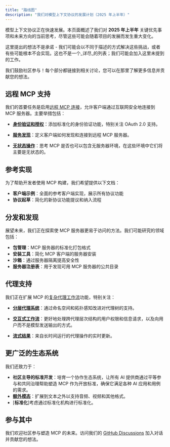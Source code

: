 ```yaml
---
title: "路线图"
description: "我们对模型上下文协议的发展计划（2025 年上半年）"
---
```


模型上下文协议正在快速发展。本页面概述了我们对 **2025 年上半年** 关键优先事项和未来方向的当前思考，尽管这些可能会随着项目的发展而发生重大变化。

<Note>这里提出的想法不是承诺 - 我们可能会以不同于描述的方式解决这些挑战，或者有些可能根本不会实现。这也不是一个_详尽_的列表；我们可能会加入这里未提到的工作。</Note>

我们鼓励社区参与！每个部分都链接到相关讨论，您可以在那里了解更多信息并贡献您的想法。

## 远程 MCP 支持

我们的首要任务是启用[远程 MCP 连接](https://github.com/modelcontextprotocol/specification/discussions/102)，允许客户端通过互联网安全地连接到 MCP 服务器。主要举措包括：

- [**身份验证和授权**](https://github.com/modelcontextprotocol/specification/discussions/64)：添加标准化的身份验证功能，特别关注 OAuth 2.0 支持。

- [**服务发现**](https://github.com/modelcontextprotocol/specification/discussions/69)：定义客户端如何发现和连接到远程 MCP 服务器。

- [**无状态操作**](https://github.com/modelcontextprotocol/specification/discussions/102)：思考 MCP 是否也可以包含无服务器环境，在这些环境中它们将主要是无状态的。

## 参考实现

为了帮助开发者使用 MCP 构建，我们希望提供以下文档：

- **客户端示例**：全面的参考客户端实现，展示所有协议功能
- **协议起草**：简化的新协议功能提议和纳入流程

## 分发和发现

展望未来，我们正在探索使 MCP 服务器更易于访问的方法。我们可能研究的领域包括：

- **包管理**：MCP 服务器的标准化打包格式
- **安装工具**：简化 MCP 客户端的服务器安装
- **沙箱**：通过服务器隔离提高安全性
- **服务器注册表**：用于发现可用 MCP 服务器的公共目录

## 代理支持

我们正在扩展 MCP 的[复杂代理工作流](https://github.com/modelcontextprotocol/specification/discussions/111)功能，特别关注：

- [**分层代理系统**](https://github.com/modelcontextprotocol/specification/discussions/94)：通过命名空间和拓扑感知改进对代理树的支持。

- [**交互式工作流**](https://github.com/modelcontextprotocol/specification/issues/97)：更好地处理跨代理层次结构的用户权限和信息请求，以及向用户而不是模型发送输出的方式。

- [**流式结果**](https://github.com/modelcontextprotocol/specification/issues/117)：来自长时间运行的代理操作的实时更新。

## 更广泛的生态系统

我们还致力于：

- **社区主导的标准开发**：培育一个协作生态系统，让所有 AI 提供商通过平等参与和共同治理帮助塑造 MCP 作为开放标准，确保它满足各种 AI 应用和用例的需求。
- [**额外模态**](https://github.com/modelcontextprotocol/specification/discussions/88)：扩展到文本之外以支持音频、视频和其他格式。
- [**标准化**]考虑通过标准化机构进行标准化。

## 参与其中

我们欢迎社区参与塑造 MCP 的未来。访问我们的 [GitHub Discussions](https://github.com/orgs/modelcontextprotocol/discussions) 加入对话并贡献您的想法。 
